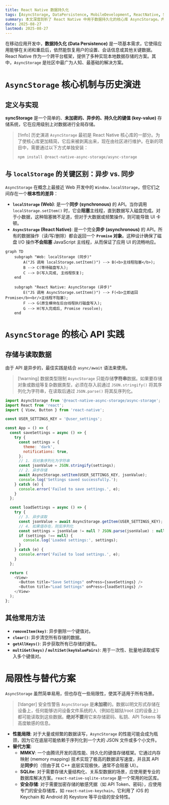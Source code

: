 ```yaml
---
title: React Native 数据持久化
tags: [AsyncStorage, DataPersistence, MobileDevelopment, ReactNative, StateManagement]
summary: 本文深度剖析了 React Native 中用于数据持久化的核心库 AsyncStorage。内容系统性地阐述了其作为异步、非加密键值存储的机制，并将其与 Web 端的同步 localStorage 进行了关键对比。笔记详细介绍了 AsyncStorage 的核心 API、安全局限性，并探讨了在不同应用场景下，何时应考虑使用 MMKV 或 SQLite 等替代方案。
date: 2025-08-27
lastmod: 2025-08-27
---
```

在移动应用开发中，**数据持久化 (Data Persistence)** 是一项基本需求，它使得应用能够在关闭和重启后，依然能恢复用户的设置、会话信息或其他关键数据。React Native 作为一个跨平台框架，提供了多种实现本地数据存储的方案。其中，`AsyncStorage` 是社区中最广为人知、最基础的解决方案。

# `AsyncStorage` 核心机制与历史演进

## 定义与实现

**syncStorage** 是一个简单的、**未加密的、异步的、持久化的键值 (key-value)** 存储系统，它在应用级别上对数据进行全局存储。

> [!info] 历史演进
> `AsyncStorage` 最初是 React Native 核心库的一部分。为了使核心库更加精简，它后来被剥离出来，现在由社区进行维护。在新的项目中，需要通过以下方式单独安装：
> ```bash
> npm install @react-native-async-storage/async-storage
> ```

## 与 `localStorage` 的关键区别：异步 vs. 同步

`AsyncStorage` 在概念上最接近 Web 开发中的 `Window.localStorage`，但它们之间存在一个**根本性的差异**：

- **`localStorage` (Web)**: 是一个**同步 (synchronous)** 的 API。当你调用 `localStorage.setItem()` 时，它会**阻塞**主线程，直到数据写入磁盘完成。对于小数据，这种阻塞微不足道，但对于大数据或频繁操作，则可能导致 UI 卡顿。
- **`AsyncStorage` (React Native)**: 是一个完全**异步 (asynchronous)** 的 API。所有的数据操作（读/写/删除）都会返回一个 **`Promise` 对象**。这种设计确保了磁盘 I/O 操作**不会阻塞** JavaScript 主线程，从而保证了应用 UI 的流畅响应。

```mermaid
graph TD
    subgraph "Web: localStorage (同步)"
        A("JS 调用 localStorage.setItem()") --> B(<b>主线程阻塞</b>);
        B --> C(等待磁盘写入);
        C --> D(写入完成, 主线程恢复);
    end

    subgraph "React Native: AsyncStorage (异步)"
        E("JS 调用 AsyncStorage.setItem()") --> F(<b>立即返回 Promise</b><br/>主线程不阻塞);
        F --> G(原生模块在后台线程执行磁盘写入);
        G --> H(写入完成后, Promise resolve);
    end
```

# `AsyncStorage` 的核心 API 实践

## 存储与读取数据

由于 API 是异步的，最佳实践是结合 `async/await` 语法来使用。

> [!warning] 数据类型限制
> `AsyncStorage` 只能存储**字符串**数据。如果要存储对象或数组等复杂数据类型，必须在存入前通过 `JSON.stringify()` 将其序列化为字符串，在读取后通过 `JSON.parse()` 将其反序列化。

```js
import AsyncStorage from '@react-native-async-storage/async-storage';
import React from 'react';
import { View, Button } from 'react-native';

const USER_SETTINGS_KEY = '@user_settings';

const App = () => {
  const saveSettings = async () => {
    try {
      const settings = {
        theme: 'dark',
        notifications: true,
      };
      // 1. 将对象序列化为字符串
      const jsonValue = JSON.stringify(settings);
      // 2. 异步存储
      await AsyncStorage.setItem(USER_SETTINGS_KEY, jsonValue);
      console.log('Settings saved successfully.');
    } catch (e) {
      console.error('Failed to save settings.', e);
    }
  };

  const loadSettings = async () => {
    try {
      // 3. 异步读取
      const jsonValue = await AsyncStorage.getItem(USER_SETTINGS_KEY);
      // 4. 如果值存在，则反序列化
      const settings = jsonValue != null ? JSON.parse(jsonValue) : null;
      if (settings !== null) {
        console.log('Loaded settings:', settings);
      }
    } catch (e) {
      console.error('Failed to load settings.', e);
    }
  };

  return (
    <View>
      <Button title="Save Settings" onPress={saveSettings} />
      <Button title="Load Settings" onPress={loadSettings} />
    </View>
  );
};
```

## 其他常用方法

- **`removeItem(key)`**: 异步删除一个键值对。
- **`clear()`**: 异步清空所有存储的数据。
- **`getAllKeys()`**: 异步获取所有已存储的键名。
- **`multiGet(keys)` / `multiSet(keyValuePairs)`**: 用于一次性、批量地读取或写入多个键值对。

# 局限性与替代方案

`AsyncStorage` 虽然简单易用，但也存在一些局限性，使其不适用于所有场景。

> [!danger] 安全性警告
> `AsyncStorage` 是**未加密**的。数据以明文形式存储在设备上，任何能够访问设备文件系统的人（例如在越狱/root 过的设备上）都可能读取到这些数据。**绝对不要**用它来存储密码、私钥、API Tokens 等高度敏感的信息。

- **性能局限**: 对于大量或频繁的数据读写，`AsyncStorage` 的性能可能会成为瓶颈，因为它在底层可能依赖于序列化到一个大的 JSON 文件或多个小文件。
- **替代方案**:
    - **MMKV**: 一个由腾讯开发的高性能、持久化的键值存储框架。它通过内存映射 (memory mapping) 技术实现了极高的数据读写速度，并且其 API 是**同步**的（但由于其 C++ 底层实现极快，通常不会阻塞 UI）。
    - **SQLite**: 对于需要存储大量结构化、关系型数据的场景，应使用更专业的数据库解决方案。`react-native-sqlite-storage` 是一个常用的社区库。
    - **安全存储**: 对于需要加密存储的敏感凭据（如 API Token、密码），应使用专门的安全存储库，如 `react-native-keychain`，它利用了 iOS 的 Keychain 和 Android 的 Keystore 等平台级的安全特性。

